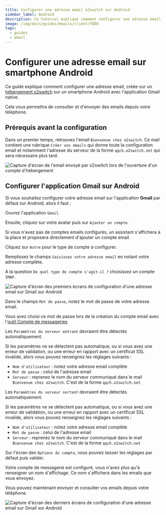 ```yaml
---
title: Configurer une adresse email o2switch sur Android
sidebar_label: Android
description: Ce tutoriel explique comment configurer une adresse email o2switch sur un téléphone Android
image: /img/docs/guides/emails/client/TODO
tags:
  - guides
  - email
---
```


# Configurer une adresse email sur smartphone Android

Ce guide explique comment configurer une adresse email, créée sur un [hébergement
o2switch](https://www.o2switch.fr/hebergement-illimite/) sur un smartphone Android avec l'application Gmail native.

Cela vous permettra de consulter et d'envoyer des emails depuis votre téléphone.


## Prérequis avant la configuration


Dans un premier temps, retrouvez l'email `Bienvenue chez o2switch`. Ce mail contient une rubrique `Créer vos emails` qui
donne toute la configuration email et notamment l'adresse du serveur de la forme `qqch.o2switch.net` qui sera nécessaire
plus tard.



<Image
    src="/img/docs/guides/emails/client/mail-bienvenue-configuration.png"
    title="Le mail Bienvenue chez o2switch contient toute la configuration à utiliser pour les emails"
    caption="Le mail bienvenue chez o2switch contient la configuration à utiliser"
    alt="Capture d'écran de l'email envoyé par o2switch lors de l'ouverture d'un compte d'hébergement"
/>

## Configurer l'application Gmail sur Android

Si vous souhaitez configurer votre adresse email sur l'application  **Gmail** par défaut sur Android, alors il faut :

<Badge text="1" type="danger" /> Ouvrez l'application `Gmail`. 

<Badge text="2" type="danger" /> Ensuite, cliquez sur votre avatar puis sur `Ajouter un compte`.

Si vous n'avez pas de comptes emails configurés, un assistant s'affichera à la place et proposera directement d'ajouter
un compte email.

<Badge text="3" type="danger" /> Cliquez sur `Autre` pour le type de compte à configurer.

<Badge text="4" type="danger" /> Remplissez le champs `Saisissez votre adresse email` en notant votre adresse complète.

<Badge text="5" type="danger" /> A la question `De quel type de compte s'agit-il ?` choisissez un compte `IMAP`.

<Image
    src="/img/docs/guides/emails/client/o2switch-configurer-android-1.png"
    title="Première étape de la configuration d'une adresse email sur Gmail sur Android"
    caption="Première étape dans la configuration de l'adresse email o2switch sur Gmail sur Android"
    alt="Capture d'écran des premiers écrans de configuration d'une adresse email sur Gmail sur Android"
/>

<Badge text="6" type="danger" /> Dans le champs `Mot de passe`, notez le mot de passe de votre adresse email.

Vous avez choisi ce mot de passe lors de la création du compte email avec l'[outil Compte de
messageries](/cpanel/emails/adresse-email)

<Badge text="7" type="danger" /> Les `Paramètres du serveur entrant` devraient être détectés automatiquement. 

Si les paramètres ne se détectent pas automatique, ou si vous avez une erreur de validation, ou une erreur en rapport
avec un certificat SSL invalide, alors vous pouvez renseignez les réglages suivants : 
- `Nom d'utilisateur` : notez votre adresse email complète 
- `Mot de passe` : celui de l'adresse email
- `Serveur` : reprenez le nom du serveur communiqué dans le mail `Bienvenue chez o2switch`. C'est de la forme 
`qqch.o2switch.net`

<Badge text="8" type="danger" /> Les `Paramètres du serveur sortant` devraient être détectés automatiquement. 

Si les paramètres ne se détectent pas automatique, ou si vous avez une erreur de validation, ou une erreur en rapport
avec un certificat SSL invalide, alors vous pouvez renseignez les réglages suivants : 
- `Nom d'utilisateur` : notez votre adresse email complète 
- `Mot de passe` : celui de l'adresse email
- `Serveur` : reprenez le nom du serveur communiqué dans le mail `Bienvenue chez o2switch`. C'est de la forme 
`qqch.o2switch.net`

<Badge text="9" type="danger" /> Sur l'écran des `Options du compte`, vous pouvez laisser les réglages par défaut
puis valider. 

<Badge text="10" type="danger" /> Votre compte de messagerie est configuré, vous n'avez plus qu'à renseigner un 
nom d'affichage. Ce nom s'affichera dans les emails que vous envoyez. 

Vous pouvez maintenant envoyer et consulter vos emails depuis votre téléphone. 

<Image
    src="/img/docs/guides/emails/client/o2switch-configurer-android-2.png"
    title="Dernière étape de la configuration d'une adresse email sur Gmail sur Android"
    caption="Dernière étape dans la configuration de l'adresse email o2switch sur Gmail sur Android"
    alt="Capture d'écran des derniers écrans de configuration d'une adresse email sur Gmail sur Android"
/>